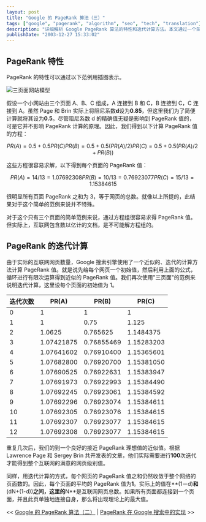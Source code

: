 ---
layout: post
title: "Google 的 PageRank 算法（三）"
tags: ["google", "pagerank", "algorithm", "seo", "tech", "translation"]
description: "详细解析 Google PageRank 算法的特性和迭代计算方法。本文通过一个简单的三页面网站模型，展示了 PageRank 值的计算过程，包括方程式解法和迭代近似法。文章解释了为什么 Google 在处理数十亿网页时必须使用迭代方法，并演示了这种方法如何在几次迭代后快速接近理论准确值。"
publishDate: "2003-12-27 15:33:02"
---

## PageRank 特性

PageRank 的特性可以通过以下范例用插图表示。

![三页面网站模型](http://blog.xdanger.com/archives/pics/20031227a.gif)

假设一个小网站由三个页面 A、B、C 组成，A 连接到 B 和 C，B 连接到 C，C 连接到 A。虽然 Page 和 Brin 实际上将阻尼系数**d**设为**0.85**，但这里我们为了简便计算就将其设为**0.5**。尽管阻尼系数 d 的精确值无疑是影响到 PageRank 值的，可是它并不影响 PageRank 计算的原理。因此，我们得到以下计算 PageRank 值的方程：

```math
PR(A) = 0.5 + 0.5 PR(C)
PR(B) = 0.5 + 0.5 (PR(A) / 2)
PR(C) = 0.5 + 0.5 (PR(A) / 2 + PR(B))
```

这些方程很容易求解，以下得到每个页面的 PageRank 值：

```math
PR(A) = 14/13 = 1.07692308
PR(B) = 10/13 = 0.76923077
PR(C) = 15/13 = 1.15384615
```

很明显所有页面 PageRank 之和为 3，等于网页的总数。就像以上所提的，此结果对于这个简单的范例来说并不特殊。

对于这个只有三个页面的简单范例来说，通过方程组很容易求得 PageRank 值。但实际上，互联网包含数以亿计的文档，是不可能解方程组的。

## PageRank 的迭代计算

由于实际的互联网网页数量，Google 搜索引擎使用了一个近似的、迭代的计算方法计算 PageRank 值。就是说先给每个网页一个初始值，然后利用上面的公式，循环进行有限次运算得到近似的 PageRank 值。我们再次使用"三页面"的范例来说明迭代计算，这里设每个页面的初始值为 1。

| 迭代次数 | PR(A)      | PR(B)      | PR(C)      |
|---------|------------|------------|------------|
| 0       | 1          | 1          | 1          |
| 1       | 1          | 0.75       | 1.125      |
| 2       | 1.0625     | 0.765625   | 1.1484375  |
| 3       | 1.07421875 | 0.76855469 | 1.15283203 |
| 4       | 1.07641602 | 0.76910400 | 1.15365601 |
| 5       | 1.07682800 | 0.76920700 | 1.15381050 |
| 6       | 1.07690525 | 0.76922631 | 1.15383947 |
| 7       | 1.07691973 | 0.76922993 | 1.15384490 |
| 8       | 1.07692245 | 0.76923061 | 1.15384592 |
| 9       | 1.07692296 | 0.76923074 | 1.15384611 |
| 10      | 1.07692305 | 0.76923076 | 1.15384615 |
| 11      | 1.07692307 | 0.76923077 | 1.15384615 |
| 12      | 1.07692308 | 0.76923077 | 1.15384615 |

重复几次后，我们的到一个良好的接近 PageRank 理想值的近似值。根据 Lawrence Page 和 Sergey Brin 共开发表的文章，他们实际需要进行**100**次迭代才能得到整个互联网的满意的网页级别值。

同样，用迭代计算的方式，每个网页的 PageRank 值之和仍然收敛于整个网络的页面数的。因此，每个页面的平均的 PageRank 值为**1**。实际上的值在**(1－d)**和**(dN+(1-d))**之间，这里的**N**是互联网网页总数。如果所有页面都连接到一个页面，并且此页单独地连接自身，那么将出现理论上的最大值。

<< [Google 的 PageRank 算法（二）](http://blog.xdanger.com/archives/2003/12/21/000053.html) | [PageRank 在 Google 搜索中的实现](http://blog.xdanger.com/archives/2004/01/16/000080.html) >>
